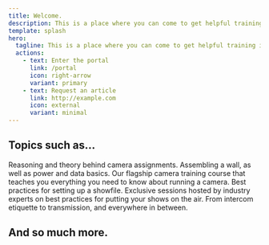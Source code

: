 ```yaml
---
title: Welcome.
description: This is a place where you can come to get helpful training information including videos, documents, tutorials, and more.
template: splash
hero:
  tagline: This is a place where you can come to get helpful training information including videos, documents, tutorials, and more.
  actions:
    - text: Enter the portal
      link: /portal
      icon: right-arrow
      variant: primary
    - text: Request an article
      link: http://example.com
      icon: external
      variant: minimal
---
```



## Topics such as...

<CardGrid stagger>
  <Card title="Camera assignments" icon="rocket">
    Reasoning and theory behind camera assignments.
  </Card>
  <Card title="LED" icon="sun">
    Assembling a wall, as well as power and data basics.
  </Card>
  <Card title="The Next Level" icon="star">
    Our flagship camera training course that teaches you everything you need to know about running a camera.
  </Card>
  <Card title="Audio" icon="puzzle">
    Best practices for setting up a showfile.
  </Card>
  <Card title="Producing & Directing" icon="document">
    Exclusive sessions hosted by industry experts on best practices for putting your shows on the air.
  </Card>
  <Card title="Standard operating procedures" icon="approve-check">
    From intercom etiquette to transmission, and everywhere in between.
  </Card>
</CardGrid>

## And so much more.